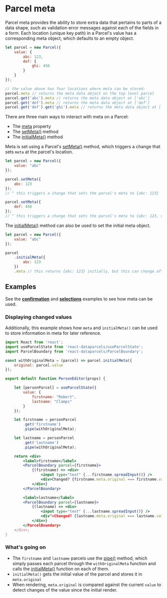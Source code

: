
# Parcel meta

Parcel meta provides the ability to store extra data that pertains to parts of a data shape, such as validation error messages against each of the fields in a form. Each location (unique key path) in a Parcel's value has a corresponding meta object, which defaults to an empty object.

```js
let parcel = new Parcel({
    value: {
        abc: 123,
        def: {
            ghi: 456
        }
    }
});

// the value above has four locations where meta can be stored:
parcel.meta // returns the meta data object on the top level parcel
parcel.get('abc').meta // returns the meta data object at ['abc']
parcel.get('def').meta // returns the meta data object at ['def']
parcel.get('def').get('ghi').meta // returns the meta data object at ['def', 'ghi']
```

There are three main ways to interact with meta on a Parcel:
* The [meta](/api/Parcel#meta) property
* The [setMeta()](/api/Parcel#setMeta()) method
* The [initialMeta()](/api/Parcel#initialMeta()) method

Meta is set using a Parcel's [setMeta()](/api/Parcel#setMeta()) method, which triggers a change that sets `meta` at the parcel's location.

```js
let parcel = new Parcel({
    value: "abc"
});

parcel.setMeta({
    abc: 123
});
// ^ this triggers a change that sets the parcel's meta to {abc: 123}

parcel.setMeta({
    def: 456
});
// ^ this triggers a change that sets the parcel's meta to {abc: 123, def: 456}
```

The [initialMeta()](/api/Parcel#initialMeta()) method can also be used to set the initial meta object.

```js
let parcel = new Parcel({
    value: "abc"
});

parcel
    .initialMeta({
        abc: 123
    })
    .meta // this returns {abc: 123} initially, but this can change after subsequent calls to setMeta()
```

## Examples

See the **[confirmation](/ui-behaviour#Confirmation)** and **[selections](/ui-behaviour#Selections)** examples to see how meta can be used.

### Displaying changed values

Additionally, this example shows how `meta` and `initialMeta()` can be used to store information in meta for later reference.

```jsx
import React from 'react';
import useParcelState from 'react-dataparcels/useParcelState';
import ParcelBoundary from 'react-dataparcels/ParcelBoundary';

const withOriginalMeta = (parcel) => parcel.initialMeta({
    original: parcel.value
});

export default function PersonEditor(props) {

    let [personParcel] = useParcelState({
        value: {
            firstname: "Robert",
            lastname: "Clamps"
        }
    });

    let firstname = personParcel
        .get('firstname')
        .pipe(withOriginalMeta);

    let lastname = personParcel
        .get('lastname')
        .pipe(withOriginalMeta);

    return <div>
        <label>firstname</label>
        <ParcelBoundary parcel={firstname}>
            {(firstname) => <div>
                <input type="text" {...firstname.spreadInput()} />
                <div>Changed? {firstname.meta.original === firstname.value ? 'No' : 'Yes'}</div>
            </div>}
        </ParcelBoundary>

        <label>lastname</label>
        <ParcelBoundary parcel={lastname}>
            {(lastname) => <div>
                <input type="text" {...lastname.spreadInput()} />
                <div">Changed? {lastname.meta.original === lastname.value ? 'No' : 'Yes'}</div>
            </div>}
        </ParcelBoundary>
    </div>;
}

```

### What's going on
* The `firstname` and `lastname` parcels use the [pipe()](/api/Parcel#pipe) method, which simply passes each parcel through the `withOriginalMeta` function and calls the [initialMeta()](/api/Parcel#initialMeta) function on each of them.
* `initialMeta()` gets the initial value of the parcel and stores it in `meta.original`
* When rendering, `meta.original` is compared against the current `value` to detect changes of the value since the initial render.
